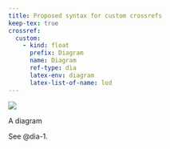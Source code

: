 ```yaml
---
title: Proposed syntax for custom crossrefs
keep-tex: true
crossref:
  custom:
    - kind: float
      prefix: Diagram
      name: Diagram
      ref-type: dia
      latex-env: diagram
      latex-list-of-name: lod
---
```


::: {#dia-1}
![](./diagram.jpg)

A diagram
:::

See @dia-1.